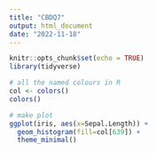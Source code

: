 ```yaml
---
title: "CBDQ7"
output: html_document
date: "2022-11-18"
---
```


```r
knitr::opts_chunk$set(echo = TRUE)
library(tidyverse)
```

```r
# all the named colours in R
col <- colors()
colors()

# make plot
ggplot(iris, aes(x=Sepal.Length)) +
  geom_histogram(fill=col[639]) +
  theme_minimal()
```	
